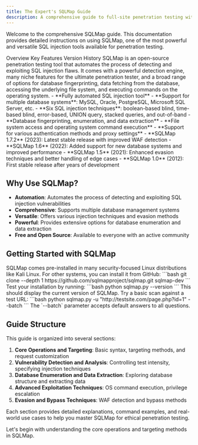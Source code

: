 ```yaml
---
title: The Expert's SQLMap Guide
description: A comprehensive guide to full-site penetration testing with SQLMap
---
```


Welcome to the comprehensive SQLMap guide. This documentation provides detailed instructions on using SQLMap, one of the most powerful and versatile SQL injection tools available for penetration testing.

<Tabs defaultValue="overview" className="pt-5 pb-1">
  <TabsList>
    <TabsTrigger value="overview">Overview</TabsTrigger>
    <TabsTrigger value="features">Key Features</TabsTrigger>
    <TabsTrigger value="versions">Version History</TabsTrigger>
  </TabsList>
  <TabsContent value="overview">
    SQLMap is an open-source penetration testing tool that automates the process of detecting and exploiting SQL injection flaws. It comes with a powerful detection engine, many niche features for the ultimate penetration tester, and a broad range of options for database fingerprinting, data fetching from the database, accessing the underlying file system, and executing commands on the operating system.
  </TabsContent>
  <TabsContent value="features">
    - **Fully automated SQL injection tool**
    - **Support for multiple database systems**: MySQL, Oracle, PostgreSQL, Microsoft SQL Server, etc.
    - **Six SQL injection techniques**: boolean-based blind, time-based blind, error-based, UNION query, stacked queries, and out-of-band
    - **Database fingerprinting, enumeration, and data extraction**
    - **File system access and operating system command execution**
    - **Support for various authentication methods and proxy settings**
  </TabsContent>
  <TabsContent value="versions">
    - **SQLMap 1.7.2** (2023): Latest stable release with improved WAF detection
    - **SQLMap 1.6** (2022): Added support for new database systems and improved performance
    - **SQLMap 1.5** (2021): Enhanced evasion techniques and better handling of edge cases
    - **SQLMap 1.0** (2012): First stable release after years of development
  </TabsContent>
</Tabs>

## Why Use SQLMap?

- **Automation**: Automates the process of detecting and exploiting SQL injection vulnerabilities
- **Comprehensive**: Supports multiple database management systems
- **Versatile**: Offers various injection techniques and evasion methods
- **Powerful**: Provides extensive options for database enumeration and data extraction
- **Free and Open Source**: Available to everyone with an active community

## Getting Started with SQLMap

<Stepper>
  <StepperItem title="Install SQLMap">
    SQLMap comes pre-installed in many security-focused Linux distributions like Kali Linux. For other systems, you can install it from GitHub:
    ```bash
    git clone --depth 1 https://github.com/sqlmapproject/sqlmap.git sqlmap-dev
    ```
  </StepperItem>
  <StepperItem title="Verify Installation">
    Test your installation by running:
    ```bash
    python sqlmap.py --version
    ```
    This should display the current version of SQLMap.
  </StepperItem>
  <StepperItem title="Run Your First Scan">
    Try a basic scan against a test URL:
    ```bash
    python sqlmap.py -u "http://testsite.com/page.php?id=1" --batch
    ```
    The `--batch` parameter accepts default answers to all questions.
  </StepperItem>
</Stepper>

## Guide Structure

This guide is organized into several sections:

1. **Core Operations and Targeting**: Basic syntax, targeting methods, and request customization
2. **Vulnerability Detection and Analysis**: Controlling test intensity, specifying injection techniques
3. **Database Enumeration and Data Extraction**: Exploring database structure and extracting data
4. **Advanced Exploitation Techniques**: OS command execution, privilege escalation
5. **Evasion and Bypass Techniques**: WAF detection and bypass methods

Each section provides detailed explanations, command examples, and real-world use cases to help you master SQLMap for ethical penetration testing.


Let's begin with understanding the core operations and targeting methods in SQLMap.
